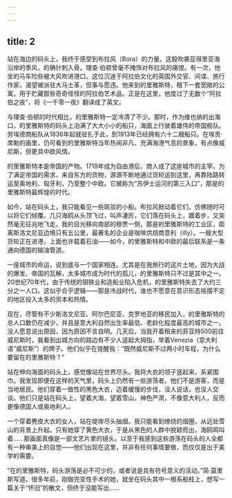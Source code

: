 ```yaml
---
---
---
```

title: 2
---




站在海边的码头上，我终于感受到布拉风（Bora）的力量。这股吹袭亚得里亚海沿岸的季风，的确针刺入骨。理查·伯顿曾毫不掩饰对布拉风的痛恨。有一次，他坐的马车险些被大风吹进港口。这位沉迷于阿拉伯文化的英国外交官、间谍、旅行作家，渴望被派驻大马士革，但事与愿违。他来到的里雅斯特，租下一套宽敞的公寓，用于贮藏那些奇奇怪怪的阿拉伯艺术品。正是在这里，他度过了无数个“阿拉伯之夜”，将《一千零一夜》翻译成了英文。

与理查·伯顿的时代相比，的里雅斯特一定冷清了不少。那时，作为维也纳的出海口，的里雅斯特的码头上泊满了大大小小的船只，海面上行驶着雄伟的帝国舰队。劳埃德商船队从1836年起就驻扎于此，到1913年已经拥有六十二艘船只。在埃贡·席勒的画里，仍可看到的里雅斯特当年热闹非凡、充满海港气息的景象，有点像威尼斯，但更具中欧风情。

的里雅斯特本是帝国的产物。1719年成为自由港后，商人成了这座城市的主宰。为了满足帝国的需求，来自东方的货物，源源不断地通过货轮运到这里，再靠陆路转运至奥地利、匈牙利，乃至整个中欧。它被称为“苏伊士运河的第三入口”，那是的里雅斯特最辉煌的时代。

如今，站在码头上，我只能看见一些斑驳的小船。布拉风掀动着它们，仿佛随时可以将它们倾覆。几只海鸥从头顶飞过，叫声凄厉，它们落在码头上，踱着步，又突然毫无征兆地飞走。我的目光移向南部的穆贾一侧，那是的里雅斯特的工业区，距离斯洛文尼亚边境只有五公里，最著名的企业是咖啡烘焙商意利（illy）。一艘大型货轮正在进港，上面也许载着石油——如今，的里雅斯特和中欧的最后联系是一条通向德国的输油管道。

一座城市的命运，说到底与一个国家相连。尤其是在我旅行的这片土地，因为大战的爆发、帝国的瓦解，太多城市成为时代的孤儿，的里雅斯特只不过是其中之一。20世纪70年代，由于传统的钢铁业和造船业陷入危机，的里雅斯特失去了大约三分之一人口。这似乎合乎逻辑——那是冷战时代，谁也不愿意在意识形态摇摆不定的地区投入太多的资本和热情。

现在，尽管有不少斯洛文尼亚、阿尔巴尼亚、克罗地亚的移民加入，的里雅斯特的总人口数仍在减少，并且是意大利自然出生率最低、老龄化程度最高的城市之一。没人愿意说出原因，因为原因不言自明。几天后，当我开着租来的菲亚特500前往威尼斯时，我看到出城方向的路边有不少人竖起大拇指，举着Venezia（意大利语“威尼斯”）的牌子。他们似乎在提醒我：“既然威尼斯不过两小时车程，为什么要留在的里雅斯特？”

站在伸向海面的码头上，感觉像站在世界尽头。我将大衣的领子竖起来，系紧围巾。我发现即便在这样的天气里，码头上仍然有一些游荡者。他们不是游客，而是当地居民。他们穿着一致性的黑色大衣，迈着缓慢的步伐，没人说话，也没人交谈。他们只是站在码头上，望着大海，望着雪山，神色严肃，不像意大利人，反而更像德国人或奥地利人。

一个穿着麂皮大衣的女人，站在堤岸尽头抽烟。我只能看到缭绕的烟圈，从远处雪山的背景上升起。只有她穿了黄色大衣，于是从黑色的人群中脱颖而出，海鸥鸣叫着……那画面真像是一部文艺片里的镜头。以至于我感到这些游荡在码头的人全都有一种审美上的自觉——他们出现在这里，并非有任何事情要做，而仅仅是出于美学的需要。

“在的里雅斯特，码头游荡是必不可少的，或者说是具有符号意义的活动。”简·莫里斯写道。很多年前，刚做完变性手术的她，就坐在码头其中一根系船柱上，想写一篇关于“怀旧”的散文，但终于没能写出……